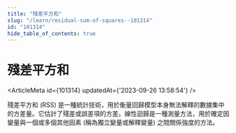 ```yaml
---
title: "殘差平方和"
slug: "/learn/residual-sum-of-squares--101314"
id: "101314"
hide_table_of_contents: true
---
```



# 殘差平方和

<ArticleMeta id={101314} updatedAt={'2023-09-26 13:58:54'} />
<div className='border-solid border-b border-t-0 my-4 border-[var(--ifm-color-gray-300)]' />

殘差平方和 (RSS) 是一種統計技術，用於衡量回歸模型本身無法解釋的數據集中的方差量。它估計了殘差或誤差項的方差。線性迴歸是一種測量方法，用於確定因變量與一個或多個其他因素 (稱為獨立變量或解釋變量) 之間關係強度的方法。
